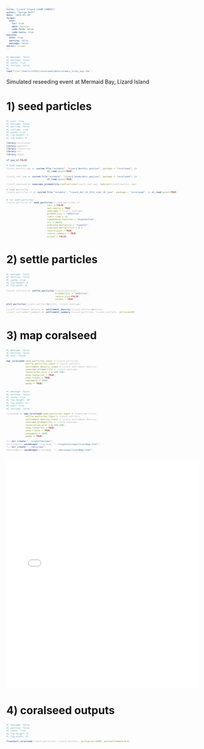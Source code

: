 ```yaml
---
title: "Lizard Island (nGBR CONNIE)"
author: "George Roff"
date: "2025-03-18"
format:
  html:
    toc: true
    math: mathjax
    code-fold: false
    code-tools: true
execute:
  echo: true
  warning: false
  message: false
editor: visual
---
```


```r
#| message: false
#| warning: false
#| cache: true
#| include: false
#| 
load(file="/Users/rof011/coralseed/data/infamis_tiles_exp.rda")

```

::: cell
```{=html}
<style>
  code, pre {
    font-size: 65%;
    color:darkgrey;
  }
</style>
```
:::

Simulated reseeding event at Mermaid Bay, Lizard Island

# 1) seed particles

```r
#| eval: true
#| message: false
#| warning: false
#| include: true
#| cache: true
#| fig-height: 5
#| fig-width: 9

library(coralseed)
library(ggplot2)
library(tidyverse)
library(sf)
library(tmap)
  
sf_use_s2(FALSE)
  
# load seascape  
lizard_benthic_map <- system.file("extdata", "Lizard_Benthic.geojson", package = "coralseed") |>
                              st_read(quiet=TRUE)

lizard_reef_map <- system.file("extdata", "Lizard_Geomorphic.geojson", package = "coralseed") |>
                              st_read(quiet=TRUE)

lizard_seascape <- seascape_probability(reefoutline=lizard_reef_map, habitat=lizard_benthic_map)

# load particles
lizard_particles_sf <- system.file("extdata", "lizard_del_14_1512_sim1_10.json", package = "coralseed") |> st_read(quiet=TRUE)


# run seed particles
lizard_particles <- seed_particles(lizard_particles_sf,
                              zarr = FALSE,
                              set.centre = TRUE,
                              seascape = lizard_seascape,
                              probability = "additive",
                              limit.time = 12,
                              competency.function = "exponential",
                              crs = 20353,
                              simulate.mortality = "typeIII",
                              simulate.mortality.n = 0.1,
                              return.plot = TRUE,
                              return.summary = TRUE,
                              silent = FALSE)

```

# 2) settle particles

```r
#| message: false
#| warning: false
#| cache: true
#| fig-height: 8
#| fig-width: 9

lizard_settlers <- settle_particles(lizard_particles,
                                    probability = "additive",
                                    return.plot=FALSE,
                                    silent = TRUE)

plot_particles(lizard_settlers$points, lizard_seascape)

lizard_settlement_density <- settlement_density(lizard_settlers$points)
lizard_settlement_summary <- settlement_summary(lizard_particles, lizard_settlers, cellsize=50)

```

# 3) map coralseed

```r
#| message: false
#| warning: false
#| eval: false

map_coralseed(seed_particles_input = lizard_particles,
              settle_particles_input = lizard_settlers,
              settlement_density_input = lizard_settlement_density,
              seascape_probability = lizard_seascape,
              restoration.plot = c(100,100),
              show.footprint = TRUE,
              show.tracks = TRUE,
              subsample = 1000,
              webGL = TRUE)


```

```r
#| message: false
#| warning: false
#| cache: true
#| fig-height: 10
#| fig-width: 12
#| eval: true
#| include: false

lizardmap <- map_coralseed(seed_particles_input = lizard_particles,
              settle_particles_input = lizard_settlers,
              settlement_density_input = lizard_settlement_density,
              seascape_probability = lizard_seascape,
              restoration.plot = c(100,100),
              show.footprint = TRUE,
              show.tracks = TRUE,
              subsample = 1000,
              webGL = TRUE)

fs::dir_create("../vignettes/www")
htmlwidgets::saveWidget(lizardmap, "../vignettes/www/lizardmap.html")
fs::dir_create("../docs/www")
htmlwidgets::saveWidget(lizardmap, "../docs/www/lizardmap.html")
 


```

<iframe src="www/lizardmap.html" width="100%" height="600" style="border:none;">

</iframe>

# 4) coralseed outputs

```r
#| message: false
#| warning: false
#| cache: true
#| fig-height: 9
#| fig-width: 12

flowchart_coralseed(lizard_particles, lizard_settlers, multiplier=1000, postsettlement=0.8)


```
